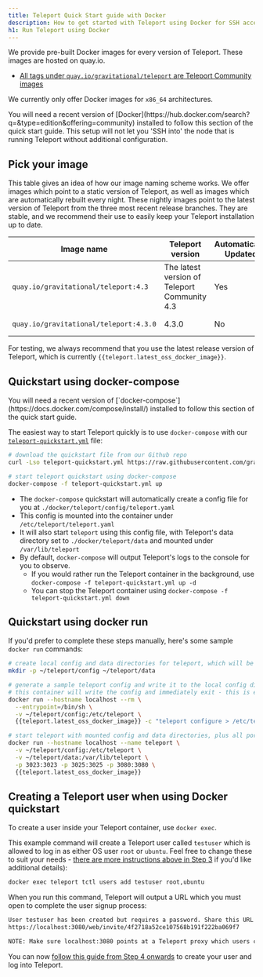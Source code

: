 ```yaml
---
title: Teleport Quick Start guide with Docker
description: How to get started with Teleport using Docker for SSH access
h1: Run Teleport using Docker
---
```


We provide pre-built Docker images for every version of Teleport. These images are hosted on quay.io.

- [All tags under `quay.io/gravitational/teleport` are Teleport Community images](https://quay.io/repository/gravitational/teleport?tag=latest&tab=tags)

We currently only offer Docker images for `x86_64` architectures.

<Admonition type="note">
You will need a recent version of [Docker](https://hub.docker.com/search?q=&type=edition&offering=community) installed to follow this section of the quick start guide.
</Admonition>

<Admonition type="warning">
This setup will not let you 'SSH into' the node that is running Teleport without additional configuration.
</Admonition>

## Pick your image

This table gives an idea of how our image naming scheme works. We offer images which
point to a static version of Teleport, as well as images which are automatically rebuilt
every night. These nightly images point to the latest version of Teleport from the
three most recent release branches. They are stable, and we recommend their use to
easily keep your Teleport installation up to date.

| Image name | Teleport version | Automatically Updated | Image base |
|---|---|---|---|
| `quay.io/gravitational/teleport:4.3` |  The latest version of Teleport Community 4.3 | Yes | [Ubuntu 20.04](https://hub.docker.com/_/ubuntu) |
| `quay.io/gravitational/teleport:4.3.0` | 4.3.0 | No | [Ubuntu 18.04](https://hub.docker.com/_/ubuntu) |

For testing, we always recommend that you use the latest release version of Teleport, which is currently `{{teleport.latest_oss_docker_image}}`.

## Quickstart using docker-compose

<Admonition type="note">
You will need a recent version of [`docker-compose`](https://docs.docker.com/compose/install/) installed to follow this section of the quick start guide.
</Admonition>

The easiest way to start Teleport quickly is to use `docker-compose` with our [`teleport-quickstart.yml`](https://github.com/gravitational/teleport/blob/master/docker/teleport-quickstart.yml) file:

```bash
# download the quickstart file from our Github repo
curl -Lso teleport-quickstart.yml https://raw.githubusercontent.com/gravitational/teleport/master/docker/teleport-quickstart.yml

# start teleport quickstart using docker-compose
docker-compose -f teleport-quickstart.yml up
```

- The `docker-compose` quickstart will automatically create a config file for you at `./docker/teleport/config/teleport.yaml`
- This config is mounted into the container under `/etc/teleport/teleport.yaml`
- It will also start `teleport` using this config file, with Teleport's data directory set to `./docker/teleport/data` and mounted under `/var/lib/teleport`
- By default, `docker-compose` will output Teleport's logs to the console for you to observe.
    - If you would rather run the Teleport container in the background, use `docker-compose -f teleport-quickstart.yml up -d`
    - You can stop the Teleport container using `docker-compose -f teleport-quickstart.yml down`

## Quickstart using docker run

If you'd prefer to complete these steps manually, here's some sample `docker run` commands:

```bash
# create local config and data directories for teleport, which will be mounted into the container
mkdir -p ~/teleport/config ~/teleport/data

# generate a sample teleport config and write it to the local config directory
# this container will write the config and immediately exit - this is expected
docker run --hostname localhost --rm \
  --entrypoint=/bin/sh \
  -v ~/teleport/config:/etc/teleport \
  {{teleport.latest_oss_docker_image}} -c "teleport configure > /etc/teleport/teleport.yaml"

# start teleport with mounted config and data directories, plus all ports
docker run --hostname localhost --name teleport \
  -v ~/teleport/config:/etc/teleport \
  -v ~/teleport/data:/var/lib/teleport \
  -p 3023:3023 -p 3025:3025 -p 3080:3080 \
  {{teleport.latest_oss_docker_image}}
```

## Creating a Teleport user when using Docker quickstart

To create a user inside your Teleport container, use `docker exec`.

This example command will create a Teleport user called `testuser` which is allowed to log in as either OS user `root` or `ubuntu`. Feel free to change these to suit your needs -
[there are more instructions above in Step 3](quickstart.md#step-3-create-a-user-signup-token) if you'd like additional details):

```bash
docker exec teleport tctl users add testuser root,ubuntu
```

When you run this command, Teleport will output a URL which you must open to complete the user signup process:

```bash
User testuser has been created but requires a password. Share this URL with the user to complete user setup, link is valid for 1h0m0s:
https://localhost:3080/web/invite/4f2718a52ce107568b191f222ba069f7

NOTE: Make sure localhost:3080 points at a Teleport proxy which users can access.
```

You can now [follow this guide from Step 4 onwards](quickstart.md#step-4-register-a-user) to
create your user and log into Teleport.
